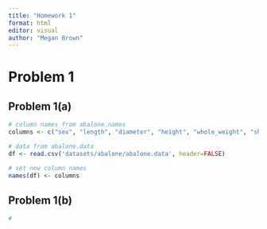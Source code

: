 ```yaml
---
title: "Homework 1"
format: html
editor: visual
author: "Megan Brown"
---
```


# Problem 1

## Problem 1(a)

```r

# column names from abalone.names
columns <- c("sex", "length", "diameter", "height", "whole_weight", "shucked_weight", "viscera_weight", "shell_weight", "rings")

# data from abalone.data
df <- read.csv('datasets/abalone/abalone.data', header=FALSE)

# set new column names
names(df) <- columns
```

## Problem 1(b)

```r

# 
```
